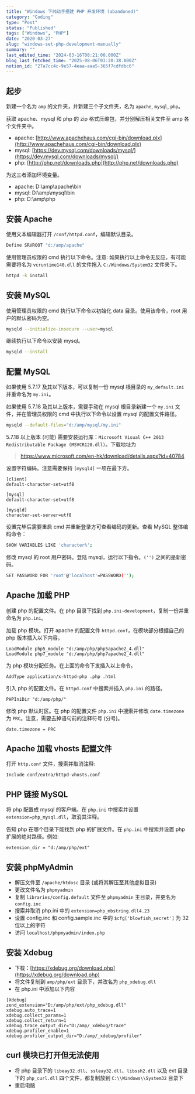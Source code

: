 ```yaml
---
title: "Windows 下纯动手搭建 PHP 开发环境 (abandoned)"
category: "Coding"
type: "Post"
status: "Published"
tags: ["Windows", "PHP"]
date: "2020-03-27"
slug: "windows-set-php-development-manually"
summary: ""
last_edited_time: "2024-03-16T08:21:00.000Z"
blog_last_fetched_time: "2025-08-06T03:20:38.800Z"
notion_id: "27a7cc4c-9e57-4eaa-aaa5-365f7cdfdbc6"
---
```



## 起步


新建一个名为 `amp` 的文件夹，并新建三个子文件夹，名为 `apache`, `mysql`, `php`。


获取 apache、mysql 和 php 的 zip 格式压缩包，并分别解压相关文件至 amp 各个文件夹中。

- apache: [http://www.apachehaus.com/cgi-bin/download.plx](http://www.apachehaus.com/cgi-bin/download.plx)
- mysql: [https://dev.mysql.com/downloads/mysql/](https://dev.mysql.com/downloads/mysql/)
- php: [http://php.net/downloads.php](http://php.net/downloads.php)

为这三者添加环境变量。

- apache: D:\amp\apache\bin
- mysql: D:\amp\mysql\bin
- php: D:\amp\php

## 安装 Apache


使用文本编辑器打开 `/conf/httpd.conf`，编辑默认目录。


```bash
Define SRVROOT "d:/amp/apache"
```


使用管理员权限的 cmd 执行以下命令。注意: 如果执行以上命令无反应，有可能需要将名为 `vcruntime140.dll` 的文件拖入 `C:/Windows/System32` 文件夹下。


```bash
httpd -k install
```


## 安装 MySQL


使用管理员权限的 cmd 执行以下命令以初始化 data 目录。使用该命令，root 用户的默认密码为空。


```bash
mysqld --initialize-insecure --user=mysql
```


继续执行以下命令以安装 mysql。


```bash
mysqld --install
```


## 配置 MySQL


如果使用 5.7.17 及其以下版本，可以复制一份 mysql 根目录的 `my_default.ini` 并重命名为 `my.ini`。


如果使用 5.7.18 及其以上版本，需要手动在 mysql 根目录新建一个 `my.ini` 文件，并在管理员权限的 cmd 中执行以下命令以设置 mysql 的配置文件路径。


```bash
mysqld --default-files="d:/amp/mysql/my.ini"
```


5.7.18 以上版本 (可能) 需要安装运行库：`Microsoft Visual C++ 2013 Redistributable Package (MSVCR120.dll)`。下载地址为


> https://www.microsoft.com/en-hk/download/details.aspx?id=40784


设置字符编码。注意需要保持 `[mysqld]` 一项在最下方。


```text
[client]
default-character-set=utf8

[mysql]
default-character-set=utf8

[mysqld]
character-set-server=utf8
```


设置完毕后需要重启 cmd 并重新登录方可查看编码的更新。查看 MySQL 整体编码命令：


```bash
SHOW VARIABLES LIKE 'character%';
```


修改 mysql 的 root 用户密码。登陆 mysql，运行以下指令。`('')` 之间的是新密码。


```bash
SET PASSWORD FOR 'root'@'localhost'=PASSWORD('');
```


## Apache 加载 PHP


创建 php 的配置文件。在 php 目录下找到 `php.ini-development`，复制一份并重命名为 `php.ini`。


加载 php 模块。打开 apache 的配置文件 `httpd.conf`，在模块部分根据自己的 php 版本插入以下内容。


```text
LoadModule php5_module "d:/amp/php/php5apache2_4.dll"
LoadModule php7_module "d:/amp/php/php7apache2_4.dll"
```


为 php 模块分配任务。在上面的命令下发插入以上命令。


```text
AddType application/x-httpd-php .php .html
```


引入 php 的配置文件。在 `httpd.conf` 中搜索并插入 `php.ini` 的路径。


```text
PHPIniDir "d:/amp/php/"
```


修改 php 默认时区。在 php 的配置文件 `php.ini` 中搜索并修改 `date.timezone` 为 `PRC`。注意，需要去掉语句前的注释符号 (分号)。


```text
date.timezone = PRC
```


## Apache 加载 vhosts 配置文件


打开 `http.conf` 文件，搜索并取消注释:


```text
Include conf/extra/httpd-vhosts.conf
```


## PHP 链接 MySQL


将 php 配置成 mysql 的客户端。在 `php.ini` 中搜索并设置 `extension=php_mysql.dll`，取消其注释。


告知 php 在哪个目录下能找到 php 的扩展文件。在 `php.ini` 中搜索并设置 php 扩展的绝对路径。例如:


```text
extension_dir = "d:/amp/php/ext"
```


## 安装 phpMyAdmin

- 解压文件至 `/apache/htdosc` 目录 (或将其解压至其他虚拟目录)
- 更改文件名为 `phpmyadmin`
- 复制 `libraries/config.default` 文件至 `phpmyadmin` 主目录，并更名为 `config.inc`
- 搜索并取消 php.ini 中的 `extension=php_mbstring.dll4.23`
- 设置 config.inc 和 config.sample.inc 中的 `$cfg['blowfish_secret']` 为 32 位以上的字符
- 访问 `localhost/phpmyadmin/index.php`

## 安装 Xdebug

- 下载：[https://xdebug.org/download.php](https://xdebug.org/download.php)
- 将文件复制到 `amp/php/ext` 目录下，并改名为 `php_xdebug.dll`
- 在 php.ini 中添加以下内容

```text
[Xdebug]
zend_extension="D:/amp/php/ext/php_xdebug.dll"
xdebug.auto_trace=1
xdebug.collect_params=1
xdebug.collect_return=1
xdebug.trace_output_dir="D:/amp/_xdebug/trace"
xdebug.profiler_enable=1
xdebug.profiler_output_dir="D:/amp/_xdebug/profiler"
```


## curl 模块已打开但无法使用

- 将 php 目录下的 `libeay32.dll`、`ssleay32.dll`、`libssh2.dll` 以及 ext 目录下的 `php_curl.dll` 四个文件，都复制放到 `C:\\Windows\\System32` 目录下
- 重启电脑
